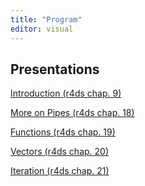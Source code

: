 ```yaml
---
title: "Program"
editor: visual
---
```


## Presentations

[Introduction (r4ds chap. 9)](intro-program/intro-program.qmd)

[More on Pipes (r4ds chap. 18)](pipes-cont/pipes-cont.qmd)

[Functions (r4ds chap. 19)](functions/functions.qmd)

[Vectors (r4ds chap. 20)](vectors/vectors.qmd)

[Iteration (r4ds chap. 21)](iteration/iteration.qmd)

